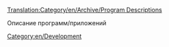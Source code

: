 [[Translation:Category/en/Archive/Program Descriptions]]

Описание программ/приложений

[[Category:en/Development]]